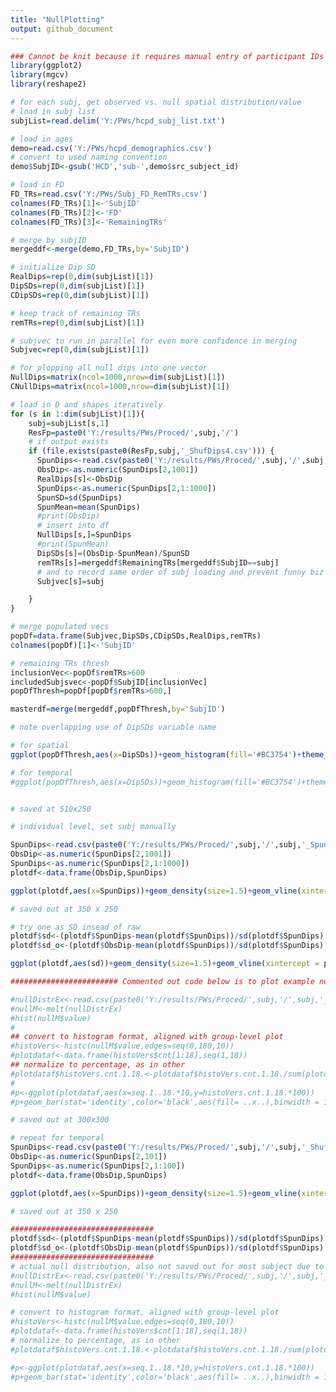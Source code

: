 ---
title: "NullPlotting"
output: github_document
---

```{r}
### Cannot be knit because it requires manual entry of participant IDs
library(ggplot2)
library(mgcv)
library(reshape2)

# for each subj, get observed vs. null spatial distribution/value
# load in subj list
subjList=read.delim('Y:/PWs/hcpd_subj_list.txt')

# load in ages
demo=read.csv('Y:/PWs/hcpd_demographics.csv')
# convert to used naming convention
demo$SubjID<-gsub('HCD','sub-',demo$src_subject_id)

# load in FD
FD_TRs=read.csv('Y:/PWs/Subj_FD_RemTRs.csv')
colnames(FD_TRs)[1]<-'SubjID'
colnames(FD_TRs)[2]<-'FD'
colnames(FD_TRs)[3]<-'RemainingTRs'

# merge by subjID
mergeddf<-merge(demo,FD_TRs,by='SubjID')

# initialize Dip SD
RealDips=rep(0,dim(subjList)[1])
DipSDs=rep(0,dim(subjList)[1])
CDipSDs=rep(0,dim(subjList)[1])

# keep track of remaining TRs
remTRs=rep(0,dim(subjList)[1])

# subjvec to run in parallel for even more confidence in merging
Subjvec=rep(0,dim(subjList)[1])

# for plopping all null dips into one vector
NullDips=matrix(ncol=1000,nrow=dim(subjList)[1])
CNullDips=matrix(ncol=1000,nrow=dim(subjList)[1])

# load in D and shapes iteratively
for (s in 1:dim(subjList)[1]){
    subj=subjList[s,1]
    ResFp=paste0('Y:/results/PWs/Proced/',subj,'/')
    # if output exists
    if (file.exists(paste0(ResFp,subj,'_ShufDips4.csv'))) {
      SpunDips<-read.csv(paste0('Y:/results/PWs/Proced/',subj,'/',subj,'_ShufDips4.csv'),header=F)
      ObsDip<-as.numeric(SpunDips[2,1001])
      RealDips[s]<-ObsDip
      SpunDips<-as.numeric(SpunDips[2,1:1000])
      SpunSD=sd(SpunDips)
      SpunMean=mean(SpunDips)
      #print(ObsDip)
      # insert into df
      NullDips[s,]=SpunDips
      #print(SpunMean)
      DipSDs[s]=(ObsDip-SpunMean)/SpunSD
      remTRs[s]=mergeddf$RemainingTRs[mergeddf$SubjID==subj]
      # and to record same order of subj loading and prevent funny biz
      Subjvec[s]=subj

    }
}

# merge populated vecs
popDf=data.frame(Subjvec,DipSDs,CDipSDs,RealDips,remTRs)
colnames(popDf)[1]<-'SubjID'

# remaining TRs thresh
inclusionVec<-popDf$remTRs>600
includedSubjsvec<-popDf$SubjID[inclusionVec]
popDfThresh=popDf[popDf$remTRs>600,]

masterdf=merge(mergeddf,popDfThresh,by='SubjID')
```

```{r, fig.width=6,fig.height=3}
# note overlapping use of DipSDs variable name

# for spatial
ggplot(popDfThresh,aes(x=DipSDs))+geom_histogram(fill='#BC3754')+theme_classic(base_size=20)+xlim(0,25)+xlab('Distance from Null Distribution (SD)')+theme(axis.text = element_text(size=23))+ylab('Participants')+geom_vline(xintercept = median(popDfThresh$DipSDs),linetype='dashed',size=2)

# for temporal
#ggplot(popDfThresh,aes(x=DipSDs))+geom_histogram(fill='#BC3754')+theme_classic(base_size=20)+xlim(0,100)+xlab('Distance from Null Distribution (SD)')+theme(axis.text = element_text(size=23))+ylab('Participants')+geom_vline(xintercept = median(popDfThresh$DipSDs),linetype='dashed',size=2)


# saved at 510x250
```


```{r, fig.width=6,fig.height=3}
# individual level, set subj manually

SpunDips<-read.csv(paste0('Y:/results/PWs/Proced/',subj,'/',subj,'_SpunDips4.csv'),header=F)
ObsDip<-as.numeric(SpunDips[2,1001])
SpunDips<-as.numeric(SpunDips[2,1:1000])
plotdf<-data.frame(ObsDip,SpunDips)

ggplot(plotdf,aes(x=SpunDips))+geom_density(size=1.5)+geom_vline(xintercept = plotdf$ObsDip,size=2,color='#BC3754')+theme_classic(base_size=23)+ylab('')+xlab('Dip Statistics')+guides(y="none")+scale_x_continuous(limits =c(0,0.00823),breaks=c(0,0.004,0.008))

# saved out at 350 x 250

# try one as SD insead of raw
plotdf$sd<-(plotdf$SpunDips-mean(plotdf$SpunDips))/sd(plotdf$SpunDips)
plotdf$sd_o<-(plotdf$ObsDip-mean(plotdf$SpunDips))/sd(plotdf$SpunDips)

ggplot(plotdf,aes(sd))+geom_density(size=1.5)+geom_vline(xintercept = plotdf$sd_o,size=2,color='#BC3754')+theme_classic(base_size=23)+ylab('')+xlab('Dip Statistics')+guides(y="none")

######################## Commented out code below is to plot example null distributions, not saved out for majority of subjects bc of size

#nullDistrEx<-read.csv(paste0('Y:/results/PWs/Proced/',subj,'/',subj,'_SpunDistr1.csv'))
#nullM<-melt(nullDistrEx)
#hist(nullM$value)
#
## convert to histogram format, aligned with group-level plot
#histoVers<-histc(nullM$value,edges=seq(0,180,10))
#plotdataf<-data.frame(histoVers$cnt[1:18],seq(1,18))
## normalize to percentage, as in other
#plotdataf$histoVers.cnt.1.18.<-plotdataf$histoVers.cnt.1.18./sum(plotdataf$histoVers.cnt.1.18.)
#
#p<-ggplot(plotdataf,aes(x=seq.1..18.*10,y=histoVers.cnt.1.18.*100))
#p+geom_bar(stat='identity',color='black',aes(fill= ..x..),binwidth = 10)+xlab("Distance (Degrees)")+theme_classic(base_size = 26)+scale_x_continuous(limits=(c(0,190)))+scale_fill_gradientn("value",colors=c("blue","cyan","green","yellow","orange","red"))+ggtitle(paste0('\u2207PG: Spun'))+theme(legend.title=element_blank(),legend.text=element_text(size=20),legend.position=c(1.05,.41))+ylab('count')+ylab('% of Propagations')+theme(plot.title= element_text(size=20, face="bold"), axis.title = element_blank(),axis.text = element_blank(),legend.title=element_blank(),legend.text=element_text(size=20),legend.position='none')+ylab('count')+ylab('% of Propagations')

# saved out at 300x300


```

```{r, fig.width=6,fig.height=3}
# repeat for temporal
SpunDips<-read.csv(paste0('Y:/results/PWs/Proced/',subj,'/',subj,'_ShufDips4.csv'),header=F)
ObsDip<-as.numeric(SpunDips[2,101])
SpunDips<-as.numeric(SpunDips[2,1:100])
plotdf<-data.frame(ObsDip,SpunDips)

ggplot(plotdf,aes(x=SpunDips))+geom_density(size=1.5)+geom_vline(xintercept = plotdf$ObsDip,size=2,color='#BC3754')+theme_classic(base_size=23)+ylab('')+xlab('Dip Statistics')+guides(y="none")+scale_x_continuous(limits =c(0,0.00823),breaks=c(0,0.004,0.008))

# saved out at 350 x 250

################################
plotdf$sd<-(plotdf$SpunDips-mean(plotdf$SpunDips))/sd(plotdf$SpunDips)
plotdf$sd_o<-(plotdf$ObsDip-mean(plotdf$SpunDips))/sd(plotdf$SpunDips)
################################
# actual null distribution, also not saved out for most subject due to size constraints
#nullDistrEx<-read.csv(paste0('Y:/results/PWs/Proced/',subj,'/',subj,'_ShufDistr1.csv'))
#nullM<-melt(nullDistrEx)
#hist(nullM$value)

# convert to histogram format, aligned with group-level plot
#histoVers<-histc(nullM$value,edges=seq(0,180,10))
#plotdataf<-data.frame(histoVers$cnt[1:18],seq(1,18))
# normalize to percentage, as in other
#plotdataf$histoVers.cnt.1.18.<-plotdataf$histoVers.cnt.1.18./sum(plotdataf$histoVers.cnt.1.18.)

#p<-ggplot(plotdataf,aes(x=seq.1..18.*10,y=histoVers.cnt.1.18.*100))
#p+geom_bar(stat='identity',color='black',aes(fill= ..x..),binwidth = 10)+xlab("Distance (Degrees)")+theme_classic(base_size = 26)+scale_x_continuous(limits=(c(0,190)))+scale_fill_gradientn("value",colors=c("blue","cyan","green","yellow","orange","red"))+ggtitle(paste0('\u2207PG: Spun'))+theme(legend.title=element_blank(),legend.text=element_text(size=20),legend.position=c(1.05,.41))+ylab('count')+ylab('% of Propagations')+theme(plot.title= element_text(size=20, face="bold"), axis.title = element_blank(),axis.text = element_blank(),legend.title=element_blank(),legend.text=element_text(size=20),legend.position='none')+ylab('count')+ylab('% of Propagations')
```